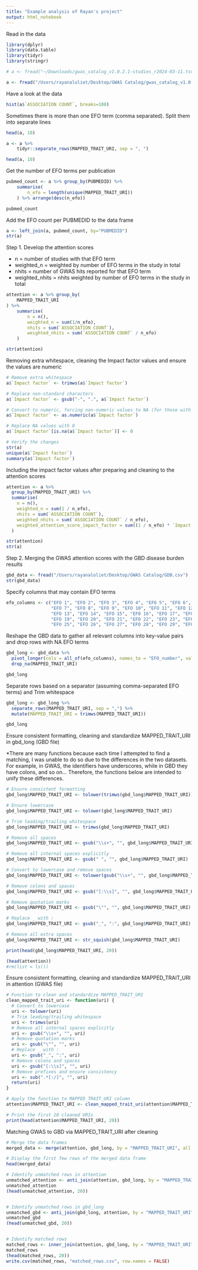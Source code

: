 ```yaml
---
title: "Example analysis of Rayan's project"
output: html_notebook
---
```



Read in the data

```r
library(dplyr)
library(data.table)
library(tidyr)
library(stringr)

# a <- fread("~/Downloads/gwas_catalog_v1.0.2.1-studies_r2024-03-11.tsv")

a <- fread("/Users/rayanaloliet/Desktop/GWAS Catalog/gwas_catalog_v1.0.2.1-studies_r2024-06-07.csv")

```



Have a look at the data

```r
hist(a$`ASSOCIATION COUNT`, breaks=100)
```

Sometimes there is more than one EFO term (comma separated). Split them into separate lines

```r

head(a, 10)

a <- a %>%
    tidyr::separate_rows(MAPPED_TRAIT_URI, sep = ", ")

head(a, 10)

```

Get the number of EFO terms per publication

```r
pubmed_count <- a %>% group_by(PUBMEDID) %>% 
    summarise(
        n_efo = length(unique(MAPPED_TRAIT_URI))
    ) %>% arrange(desc(n_efo))

pubmed_count
```

Add the EFO count per PUBMEDID to the data frame

```r
a <- left_join(a, pubmed_count, by="PUBMEDID")
str(a)
```

Step 1. Develop the attention scores

- n = number of studies with that EFO term
- weighted_n = weighted by number of EFO terms in the study in total
- nhits = number of GWAS hits reported for that EFO term
- weighted_nhits = nhits weighted by number of EFO terms in the study in total

```r
attention <- a %>% group_by(
    MAPPED_TRAIT_URI
) %>% 
    summarise(
        n = n(), 
        weighted_n = sum(1/n_efo),
        nhits = sum(`ASSOCIATION COUNT`),
        weighted_nhits = sum(`ASSOCIATION COUNT` / n_efo)
    )

str(attention)
```


Removing extra whitespace, cleaning the Impact factor values and ensure the values are numeric 

```r
# Remove extra whitespace
a$`Impact factor` <- trimws(a$`Impact factor`)

# Replace non-standard characters
a$`Impact factor` <- gsub("·", ".", a$`Impact factor`)

# Convert to numeric, forcing non-numeric values to NA (for those with no impact factors)
a$`Impact factor` <- as.numeric(a$`Impact factor`)

# Replace NA values with 0
a$`Impact factor`[is.na(a$`Impact factor`)] <- 0

# Verify the changes
str(a)
unique(a$`Impact factor`)
summary(a$`Impact factor`)


```
 Including the impact factor values after preparing and cleaning to the attention scores
 
```r

attention <- a %>% 
  group_by(MAPPED_TRAIT_URI) %>% 
  summarise(
    n = n(), 
    weighted_n = sum(1 / n_efo),
    nhits = sum(`ASSOCIATION COUNT`),
    weighted_nhits = sum(`ASSOCIATION COUNT` / n_efo),
    weighted_attention_score_impact_factor = sum((1 / n_efo) * `Impact factor`, na.rm = TRUE)
  )

str(attention)
str(a)

```
 
Step 2. Merging the GWAS attention scores with the GBD disease burden results

```r

gbd_data <- fread("/Users/rayanaloliet/Desktop/GWAS Catalog/GDB.csv")
str(gbd_data)

```

Specify columns that may contain EFO terms

```r

efo_columns <- c("EFO 1", "EFO 2", "EFO 3", "EFO 4", "EFO 5", "EFO 6", 
                 "EFO 7", "EFO 8", "EFO 9", "EFO 10", "EFO 11", "EFO 12",
                 "EFO 13", "EFO 14", "EFO 15", "EFO 16", "EFO 17", "EFO 18",
                 "EFO 19", "EFO 20", "EFO 21", "EFO 22", "EFO 23", "EFO 24",
                 "EFO 25", "EFO 26", "EFO 27", "EFO 28", "EFO 29", "EFO 30")
```


Reshape the GBD data to gather all relevant columns into key-value pairs and drop rows with NA EFO terms

```r
gbd_long <- gbd_data %>%
  pivot_longer(cols = all_of(efo_columns), names_to = "EFO_number", values_to = "MAPPED_TRAIT_URI") %>%
  drop_na(MAPPED_TRAIT_URI) 

gbd_long
```

Separate rows based on a separator (assuming comma-separated EFO terms) and Trim whitespace

```r
gbd_long <- gbd_long %>%
  separate_rows(MAPPED_TRAIT_URI, sep = ",") %>%
  mutate(MAPPED_TRAIT_URI = trimws(MAPPED_TRAIT_URI))  

gbd_long
```

Ensure consistent formatting, cleaning and standardize MAPPED_TRAIT_URI in gbd_long (GBD file)

*There are many functions because each time I attempted to find a matching, I was unable to do so due to the differences in the two datasets. For example, in GWAS, the identifiers have underscores, while in GBD they have colons, and so on... Therefore, the functions below are intended to unify these differences. 

```r

# Ensure consistent formatting
gbd_long$MAPPED_TRAIT_URI <- tolower(trimws(gbd_long$MAPPED_TRAIT_URI))

# Ensure lowercase
gbd_long$MAPPED_TRAIT_URI <- tolower(gbd_long$MAPPED_TRAIT_URI) 

# Trim leading/trailing whitespace
gbd_long$MAPPED_TRAIT_URI <- trimws(gbd_long$MAPPED_TRAIT_URI) 

# Remove all spaces
gbd_long$MAPPED_TRAIT_URI <- gsub("\\s+", "", gbd_long$MAPPED_TRAIT_URI) 

# Remove all internal spaces explicitly
gbd_long$MAPPED_TRAIT_URI <- gsub(" ", "", gbd_long$MAPPED_TRAIT_URI) 

# Convert to lowercase and remove spaces 
gbd_long$MAPPED_TRAIT_URI <- tolower(gsub("\\s+", "", gbd_long$MAPPED_TRAIT_URI)) 

# Remove colons and spaces
gbd_long$MAPPED_TRAIT_URI <- gsub("[:\\s]", "", gbd_long$MAPPED_TRAIT_URI)  

# Remove quotation marks
gbd_long$MAPPED_TRAIT_URI <- gsub("\"", "", gbd_long$MAPPED_TRAIT_URI) 

# Replace _ with : 
gbd_long$MAPPED_TRAIT_URI <- gsub("_", ":", gbd_long$MAPPED_TRAIT_URI) 

# Remove all extra spaces
gbd_long$MAPPED_TRAIT_URI <- str_squish(gbd_long$MAPPED_TRAIT_URI) 

print(head(gbd_long$MAPPED_TRAIT_URI, 20))

```


```r

(head(attention))
#rm(list = ls())

```




Ensure consistent formatting, cleaning and standardize MAPPED_TRAIT_URI in attention (GWAS file)

```r

# Function to clean and standardize MAPPED_TRAIT_URI
clean_mapped_trait_uri <- function(uri) {
  # Convert to lowercase
  uri <- tolower(uri)
  # Trim leading/trailing whitespace
  uri <- trimws(uri)
  # Remove all internal spaces explicitly
  uri <- gsub("\\s+", "", uri)
  # Remove quotation marks
  uri <- gsub("\"", "", uri)
  # Replace _ with :
  uri <- gsub("_", ":", uri)
  # Remove colons and spaces
  uri <- gsub("[:\\s]", "", uri)
  # Remove prefixes and ensure consistency
  uri <- sub(".*[:/]", "", uri)
  return(uri)
}

# Apply the function to MAPPED_TRAIT_URI column
attention$MAPPED_TRAIT_URI <- clean_mapped_trait_uri(attention$MAPPED_TRAIT_URI)

# Print the first 20 cleaned URIs
print(head(attention$MAPPED_TRAIT_URI, 20))


```


Matching GWAS to GBD via MAPPED_TRAIT_URI after cleaning 

```r
# Merge the data frames
merged_data <- merge(attention, gbd_long, by = "MAPPED_TRAIT_URI", all.x = TRUE)

# Display the first few rows of the merged data frame
head(merged_data)

# Identify unmatched rows in attention
unmatched_attention <- anti_join(attention, gbd_long, by = "MAPPED_TRAIT_URI")
unmatched_attention
(head(unmatched_attention, 20))


# Identify unmatched rows in gbd_long
unmatched_gbd <- anti_join(gbd_long, attention, by = "MAPPED_TRAIT_URI")
unmatched_gbd
(head(unmatched_gbd, 20))


# Identify matched rows
matched_rows <- inner_join(attention, gbd_long, by = "MAPPED_TRAIT_URI")
matched_rows 
(head(matched_rows, 20))
write.csv(matched_rows, "matched_rows.csv", row.names = FALSE)


```



